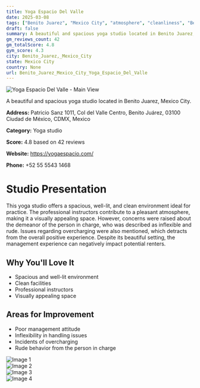 ```yaml
---
title: Yoga Espacio Del Valle
date: 2025-03-08
tags: ["Benito Juarez", "Mexico City", "atmosphere", "cleanliness", "Benito Juarez, Mexico City"]  
draft: false
summary: A beautiful and spacious yoga studio located in Benito Juarez, Mexico City.
gm_reviews_count: 42
gm_totalScore: 4.8
gym_score: 4.3
city: Benito_Juarez,_Mexico_City
state: Mexico City
country: None
url: Benito_Juarez_Mexico_City_Yoga_Espacio_Del_Valle
---
```


<div className="aspect-[16/9] relative my-8">
  <img 
    src="https://lh5.googleusercontent.com/p/AF1QipPeyI-m2ZqIEv-S7okhe6-aQ23ncs-xuP5Kt3zY=w1920-h1080-k-no"
    alt="Yoga Espacio Del Valle - Main View"
    className="object-cover absolute inset-0 w-full h-full rounded-lg"
  />
</div>

A beautiful and spacious yoga studio located in Benito Juarez, Mexico City.

**Address:** Patricio Sanz 1011, Col del Valle Centro, Benito Juárez, 03100 Ciudad de México, CDMX, Mexico

**Category:** Yoga studio

**Score:** 4.8 based on 42 reviews

**Website:** https://yogaespacio.com/

**Phone:** +52 55 5543 1468

# Studio Presentation

This yoga studio offers a spacious, well-lit, and clean environment ideal for practice. The professional instructors contribute to a pleasant atmosphere, making it a visually appealing space. However, concerns were raised about the demeanor of the person in charge, who was described as inflexible and rude. Issues regarding overcharging were also mentioned, which detracts from the overall positive experience. Despite its beautiful setting, the management experience can negatively impact potential renters.

## Why You'll Love It

- Spacious and well-lit environment
- Clean facilities
- Professional instructors
- Visually appealing space

## Areas for Improvement

- Poor management attitude
- Inflexibility in handling issues
- Incidents of overcharging
- Rude behavior from the person in charge

<div className="grid grid-cols-1 xl:grid-cols-2 gap-4 my-8">
<div className="aspect-[4/3] relative"><img src="https://lh5.googleusercontent.com/p/AF1QipNawWg1WHZZlgk6uY_4D7vDq-iix60Oi1Eetzuz=w1920-h1080-k-no" alt="Image 1" className="object-cover absolute inset-0 w-full h-full rounded-lg" /></div>
<div className="aspect-[4/3] relative"><img src="https://lh5.googleusercontent.com/p/AF1QipM_JoAiXz4YbwZ_twEDnfJ5kIBlOeVErNqKyQWV=w1920-h1080-k-no" alt="Image 2" className="object-cover absolute inset-0 w-full h-full rounded-lg" /></div>
<div className="aspect-[4/3] relative"><img src="https://lh3.googleusercontent.com/gps-proxy/ALd4DhFWBEKBVkO02KlJrzWlkm5c-_L89OI_Lo_TS0Y8caC8YFCVv6x99QDFw5R50k_rbY0j1E-GFbSkO8CmEYLqZmCWkDjT_bnz6MXq1SOKZfKqWWdXsd3mRBiLg4EsbaKWuNFf0avFn3rRO1685S0k1c-UnQmfZTTIEQB193TaAsjFIO4pEO5dwM6vT9wleVHWlLij4Q=w1920-h1080-k-no" alt="Image 3" className="object-cover absolute inset-0 w-full h-full rounded-lg" /></div>
<div className="aspect-[4/3] relative"><img src="https://streetviewpixels-pa.googleapis.com/v1/thumbnail?panoid=xThKZe8ooRiTw5hbQt_F6w&cb_client=maps_sv.tactile.gps&w=203&h=100&yaw=284.3221&pitch=0&thumbfov=100" alt="Image 4" className="object-cover absolute inset-0 w-full h-full rounded-lg" /></div>
</div>